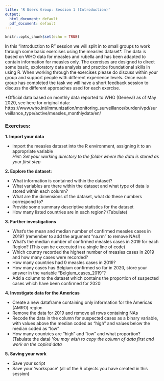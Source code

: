 ```yaml
---
title: 'R Users Group: Session 1 (Introduction)'
output:
  html_document: default
  pdf_document: default
---
```



```r
knitr::opts_chunk$set(echo = TRUE)

```

In this "Introduction to R" session we will split in to small groups to work through some basic exercises using the measles dataset\*. The data is based on WHO data for measles and rubella and has been adapted to contain information for measles only. The exercises are designed to direct some basic, exploratory data analysis and practice foundational skills in using R. When working through the exercises please do discuss within your group and support people with different experience levels. Once each group has completed the task we will have a short feedback session to discuss the different approaches used for each exercise. 

\*Official data based on monthly data reported to WHO (Geneva) as of May 2020, see here for original data: https://www.who.int/immunization/monitoring_surveillance/burden/vpd/surveillance_type/active/measles_monthlydata/en/

### Exercises: 
**1. Import your data**  

- Import the measles dataset into the R environment, assigning it to an appropriate variable  
*Hint: Set your working directory to the folder where the data is stored as your first step*


**2. Explore the dataset:**  

- What information is contained within the dataset?  
- What variables are there within the dataset and what type of data is stored within each column?  
- What are the dimensions of the dataset, what do these numbers correspond to?  
- Provide some summary descriptive statistics for the dataset  
- How many listed countries are in each region? (Tabulate)


**3. Further investigations**

- What's the mean and median number of confirmed measles cases in 2019? (remember to add the argument "na.rm" to remove NAs!)
- What's the median number of confirmed measles cases in 2019 for each Region? (This can be excecuted in a single line of code)
- Which country recorded the highest number of measles cases in 2019 and how many cases were recorded?  
- How many countries had 0 measles cases in 2019?  
- How many cases has Belgium confirmed so far in 2020, store your answer in the variable "Belgium_cases_2019"?  
- Add a column to the dataset which contains the proportion of suspected cases which have been confirmed for 2020  


**4. Investigate data for the Americas**  

- Create a new dataframe containing only information for the Americas (AMRO) region  
- Remove the data for 2019 and remove all rows containing NAs  
- Recode the data in the column for suspected cases as a binary variable, with values above the median coded as "high" and values below the median coded as "low"  
- How many countries are "high" and "low" and what proportion? (Tabulate the data)
*You may wish to copy the column of data first and work on the copied data*


**5. Saving your work**

- Save your script 
- Save your 'workspace' (all of the R objects you have created in this session)

